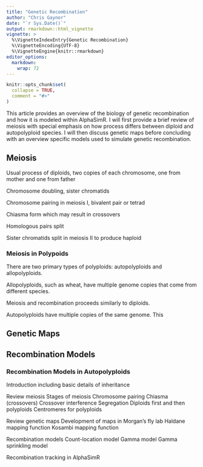 ```yaml
---
title: "Genetic Recombination"
author: "Chris Gaynor"
date: "`r Sys.Date()`"
output: rmarkdown::html_vignette
vignette: >
  %\VignetteIndexEntry{Genetic Recombination}
  %\VignetteEncoding{UTF-8}
  %\VignetteEngine{knitr::rmarkdown}
editor_options: 
  markdown: 
    wrap: 72
---
```


```r
knitr::opts_chunk$set(
  collapse = TRUE,
  comment = "#>"
)
```

This article provides an overview of the biology of genetic
recombination and how it is modeled within AlphaSimR. I will first
provide a brief review of meiosis with special emphasis on how process
differs between diploid and autopolyploid species. I will then discuss
genetic maps before concluding with an overview specific models used to
simulate genetic recombination.

## Meiosis

Usual process of diploids, two copies of each chromosome, one from
mother and one from father

Chromosome doubling, sister chromatids

Chromosome pairing in meiosis I, bivalent pair or tetrad

Chiasma form which may result in crossovers

Homologous pairs split

Sister chromatids split in meiosis II to produce haploid

### Meiosis in Polypoids

There are two primary types of polyploids: autopolyploids and
allopolyploids.

Allopolyploids, such as wheat, have multiple genome copies that come
from different species.

Meiosis and recombination proceeds similarly to diploids.

Autopolyploids have multiple copies of the same genome. This

## Genetic Maps

## Recombination Models

### Recombination Models in Autopolyploids

Introduction including basic details of inheritance

Review meiosis Stages of meiosis Chromosome pairing Chiasma (crossovers)
Crossover interference Segregation Diploids first and then polyploids
Centromeres for polyploids

Review genetic maps Development of maps in Morgan's fly lab Haldane
mapping function Kosambi mapping function

Recombination models Count-location model Gamma model Gamma sprinkling
model

Recombination tracking in AlphaSimR
